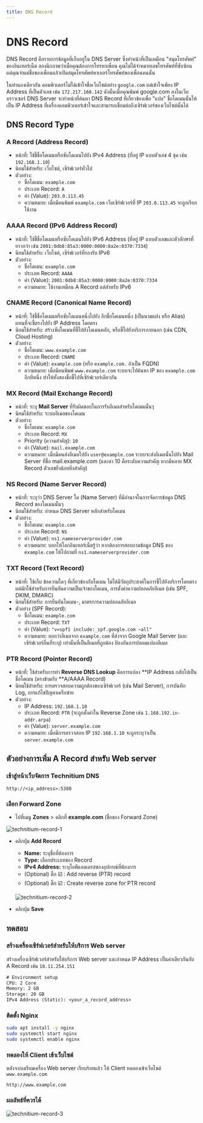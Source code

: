 ```yaml
---
title: DNS Record
---
```



# DNS Record

DNS Record คือรายการข้อมูลที่เก็บอยู่ใน DNS Server ซึ่งทำหน้าที่เป็นเหมือน "สมุดโทรศัพท์" ของอินเทอร์เน็ต
ลองนึกภาพว่าเมื่อคุณต้องการโทรหาเพื่อน คุณไม่ได้จำหมายเลขโทรศัพท์ที่ซับซ้อน แต่คุณจำแค่ชื่อของเพื่อนแล้วเปิดสมุดโทรศัพท์หาเบอร์โทรศัพท์ของเพื่อนคนนั้น

ในทำนองเดียวกัน คอมพิวเตอร์ไม่ได้เข้าใจชื่อเว็บไซต์อย่าง `google.com` แต่เข้าใจเพียง IP Address ที่เป็นตัวเลข เช่น `172.217.160.142` ดังนั้นเมื่อคุณพิมพ์ google.com ลงในเว็บบราวเซอร์ DNS Server จะทำหน้าที่ค้นหา DNS Record ที่เกี่ยวข้องเพื่อ "แปล" ชื่อโดเมนนั้นให้เป็น IP Address ที่เครื่องคอมพิวเตอร์เข้าใจและสามารถเชื่อมต่อถึงเซิร์ฟเวอร์ของเว็บไซต์นั้นได้

## DNS Record Type

### A Record (Address Record)

- หน้าที่: ใช้ชี้ชื่อโดเมนหรือซับโดเมนไปยัง IPv4 Address (ที่อยู่ IP แบบตัวเลข 4 ชุด เช่น `192.168.1.10`)
- นิยมใช้สำหรับ: เว็บไซต์, เซิร์ฟเวอร์ทั่วไป
- ตัวอย่าง:
  - ชื่อโดเมน: `example.com`
  - ประเภท Record: `A`
  - ค่า (Value): `203.0.113.45`
  - ความหมาย: เมื่อมีคนพิมพ์ `example.com` เว็บเซิร์ฟเวอร์ที่ IP `203.0.113.45` จะถูกเรียกใช้งาน

### AAAA Record (IPv6 Address Record)

- หน้าที่: ใช้ชี้ชื่อโดเมนหรือซับโดเมนไปยัง IPv6 Address (ที่อยู่ IP แบบตัวเลขและตัวอักษรที่ยาวกว่า เช่น `2001:0db8:85a3:0000:0000:8a2e:0370:7334`)
- นิยมใช้สำหรับ: เว็บไซต์, เซิร์ฟเวอร์ที่รองรับ IPv6
- ตัวอย่าง:
  - ชื่อโดเมน: `example.com`
  - ประเภท Record: `AAAA`
  - ค่า (Value): `2001:0db8:85a3:0000:0000:8a2e:0370:7334`
  - ความหมาย: ใช้งานเหมือน A Record แต่สำหรับ IPv6

### CNAME Record (Canonical Name Record)

- หน้าที่: ใช้ชี้ชื่อโดเมนหรือซับโดเมนหนึ่งไปยัง อีกชื่อโดเมนหนึ่ง (เป็นนามแฝง หรือ Alias) แทนที่จะชี้ตรงไปยัง IP Address โดยตรง
- นิยมใช้สำหรับ: สร้างซับโดเมนที่ชี้ไปยังโดเมนหลัก, หรือชี้ไปยังบริการภายนอก (เช่น CDN, Cloud Hosting)
- ตัวอย่าง:
  - ชื่อโดเมน: `www.example.com`
  - ประเภท Record: `CNAME`
  - ค่า (Value): `example.com` (หรือ `example.com.` ถ้าเป็น FQDN)
  - ความหมาย: เมื่อมีคนพิมพ์ `www.example.com` ระบบจะไปค้นหา IP ของ `example.com` อีกทีหนึ่ง ทำให้ทั้งสองชื่อชี้ไปที่เซิร์ฟเวอร์เดียวกัน

### MX Record (Mail Exchange Record)

- หน้าที่: ระบุ **Mail Server** ที่รับผิดชอบในการรับอีเมลสำหรับโดเมนนั้นๆ
- นิยมใช้สำหรับ: ระบบอีเมลของโดเมน
- ตัวอย่าง:
  - ชื่อโดเมน: `example.com`
  - ประเภท Record: `MX`
  - Priority (ความสำคัญ): `10`
  - ค่า (Value): `mail.example.com`
  - ความหมาย: เมื่อมีคนส่งอีเมลไปยัง `user@example.com` ระบบจะส่งอีเมลนั้นไปยัง Mail Server ที่ชื่อ mail.example.com (และค่า 10 คือระดับความสำคัญ หากมีหลาย MX Record ตัวเลขยิ่งน้อยยิ่งสำคัญ)

### NS Record (Name Server Record)

- หน้าที่: ระบุว่า DNS Server ใด (Name Server) ที่มีอำนาจในการจัดการข้อมูล DNS Record ของโดเมนนั้นๆ
- นิยมใช้สำหรับ: กำหนด DNS Server หลักสำหรับโดเมน
- ตัวอย่าง:
  - ชื่อโดเมน: `example.com`
  - ประเภท Record: `NS`
  - ค่า (Value): `ns1.nameserverprovider.com`
  - ความหมาย: บอกให้โลกอินเทอร์เน็ตรู้ว่า หากต้องการสอบถามข้อมูล DNS ของ `example.com` ให้ไปถามที่ `ns1.nameserverprovider.com`

### TXT Record (Text Record)

- หน้าที่: ใช้เก็บ ข้อความใดๆ ที่เกี่ยวข้องกับโดเมน ไม่ได้มีวัตถุประสงค์ในการชี้ไปยังบริการโดยตรง แต่มักใช้สำหรับการยืนยันความเป็นเจ้าของโดเมน, การตั้งค่าความปลอดภัยอีเมล (เช่น SPF, DKIM, DMARC)
- นิยมใช้สำหรับ: การยืนยันโดเมน-, มาตรการความปลอดภัยอีเมล
- ตัวอย่าง (SPF Record):
  - ชื่อโดเมน: `example.com`
  - ประเภท Record: `TXT`
  - ค่า (Value): `"v=spf1 include:_spf.google.com ~all"`
  - ความหมาย: บอกว่าอีเมลจาก `example.com` ที่ส่งจาก Google Mail Server (และเซิร์ฟเวอร์อื่นที่ระบุ) เท่านั้นที่เป็นอีเมลที่ถูกต้อง ป้องกันการปลอมแปลงอีเมล

### PTR Record (Pointer Record)

- หน้าที่: ใช้สำหรับการทำ **Reverse DNS Lookup** คือการแปลง **IP Address กลับไปเป็นชื่อโดเมน (ตรงข้ามกับ **A/AAAA Record)
- นิยมใช้สำหรับ: การตรวจสอบความถูกต้องของเซิร์ฟเวอร์ (เช่น Mail Server), การบันทึก Log, การแก้ไขปัญหาเครือข่าย
- ตัวอย่าง:
  - IP Address: `192.168.1.10`
  - ประเภท Record: `PTR` (จะถูกตั้งค่าใน Reverse Zone เช่น `1.168.192.in-addr.arpa`)
  - ค่า (Value): `server.example.com`
  - ความหมาย: เมื่อมีการตรวจสอบ IP `192.168.1.10` จะถูกระบุว่าเป็น `server.example.com`

## ตัวอย่างการเพิ่ม A Record สำหรับ Web server

<Steps>

### เข้าสู่หน้าเว็บจัดการ Technitium DNS

```url copy
http://<ip_address>:5380
```

### เลือก Forward Zone

- ไปที่เมนู **Zones** \> คลิกที่ **example.com** (ชื่อของ Forward Zone)

![technitium-record-1](/server/technitium/technitium-record-1.png)

- คลิกปุ่ม **Add Record**
  - **Name:** ระบุชื่อที่ต้องการ
  - **Type:** เลือกประเภทของ Record
  - **IPv4 Address:** ระบุไอพีแอดเดรสของอุปกรณ์ที่ต้องการ
  - (Optional) ติ๊ก ☑️ : Add reverse (PTR) record
  - (Optional) ติ๊ก ☑️ : Create reverse zone for PTR record

  ![technitium-record-2](/server/technitium/technitium-record-2.png)

- คลิกปุ่ม **Save**

</Steps>

## ทดสอบ

<Steps>

### สร้างเครื่องเซิร์ฟเวอร์สำหรับให้บริการ Web server

สร้างเครื่องเซิร์ฟเวอร์สำหรับให้บริการ Web server และกำหนด IP Address เป็นค่าเดียวกันกับ A Record เช่น `10.11.254.151`

```txt
# Environment setup
CPU: 2 Core
Memory: 2 GB
Storage: 20 GB
IPv4 Address (Static): <your_a_record_address>
```

### ติดตั้ง Nginx

```bash
sudo apt install -y nginx
sudo systemctl start nginx
sudo systemctl enable nginx
```

### ทดลองให้ Client เข้าเว็บไซต์

หลังจากเตรียมเครื่อง Web server เรียบร้อยแล้ว ให้ Client ทดลองเข้าเว็บไซต์ `www.example.com`

```
http://www.example.com
```

### ผลลัพธ์ที่ควรได้

![technitium-record-3](/server/technitium/technitium-record-3.png)

</Steps>


